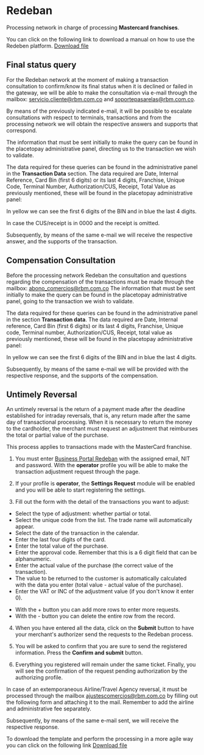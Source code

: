 

<HeroPattern />


# Redeban 
Processing network in charge of processing **Mastercard franchises**.

<Note> 
You can click on the following link to download a manual on how to use the Redeben platform. 
<a href="/Portal_Comercios_Redeban-Módulo_Ajustes.pdf" download>Download file</a>
</Note>

## Final status query

For the Redeban network at the moment of making a transaction consultation to confirm/know its final status when it is declined or failed in the gateway, we will be able to make the consultation via e-mail through the mailbox: servicio.cliente@rbm.com.co and soportepasarelas@rbm.com.co.

By means of the previously indicated e-mail, it will be possible to escalate consultations with respect to terminals, transactions and from the processing network we will obtain the respective answers and supports that correspond.

The information that must be sent initially to make the query can be found in the placetopay administrative panel, directing us to the transaction we wish to validate.

The data required for these queries can be found in the administrative panel in the **Transaction Data** section. The data required are Date, Internal Reference, Card Bin (first 6 digits) or its last 4 digits, Franchise, Unique Code, Terminal Number, Authorization/CUS, Receipt, Total Value as previously mentioned, these will be found in the placetopay administrative panel:

<Note> In yellow we can see the first 6 digits of the BIN and in blue the last 4 digits. </Note>

<CenteredContainer>
    <ImageZoom
      src="/payments/processing_networks/panel_trxs_rd.webp"
      alt="panel_trxs_rd"
      className="w-full h-auto shadow rounded-md my-0 transition-transform duration-300 ease-in-out cursor-pointer hover:scale-110 focus:scale-110" 
    />
</CenteredContainer>

In case the CUS/receipt is in 0000 and the receipt is omitted.

Subsequently, by means of the same e-mail we will receive the respective answer, and the supports of the transaction.

## Compensation Consultation
Before the processing network Redeban the consultation and questions regarding the compensation of the transactions must be made through the mailbox: abono_comercios@rbm.com.co
The information that must be sent initially to make the query can be found in the placetopay administrative panel, going to the transaction we wish to validate.

The data required for these queries can be found in the administrative panel in the section **Transaction data**. The data required are Date, 
Internal reference, Card Bin (first 6 digits) or its last 4 digits, Franchise, Unique code, Terminal number, Authorization/CUS, Receipt, total value as previously mentioned, these will be found in the placetopay administrative panel:

<Note> In yellow we can see the first 6 digits of the BIN and in blue the last 4 digits. </Note>

<CenteredContainer>
    <ImageZoom
      src="/payments/processing_networks/panel_trxs_rd.webp"
      alt="panel_trxs_rd"
      className="w-full h-auto shadow rounded-md my-0 transition-transform duration-300 ease-in-out cursor-pointer hover:scale-110 focus:scale-110" 
    />
</CenteredContainer>

Subsequently, by means of the same e-mail we will be provided with the respective response, and the supports of the compensation.

## Untimely Reversal
An untimely reversal is the return of a payment made after the deadline established for intraday reversals, that is, any return made after the same day of transactional processing. When it is necessary to return the money to the cardholder, the merchant must request an adjustment that reimburses the total or partial value of the purchase.

This process applies to transactions made with the MasterCard franchise.
1.	You must enter <a href="https://www.portalcomerciosredeban.com/" target="_blank" rel="URL Atrecom">Business Portal Redeban</a> with the assigned email, NIT and password. With the **operator** profile you will be able to make the transaction adjustment request through the page.

<CenteredContainer>
    <ImageZoom
      src="/payments/processing_networks/login_rd_home.webp"
      alt="login_rd_home"
      className="w-full h-auto shadow rounded-md my-0 transition-transform duration-300 ease-in-out cursor-pointer hover:scale-110 focus:scale-110" 
    />
</CenteredContainer>

2. If your profile is **operator**, the **Settings Request** module will be enabled and you will be able to start registering the settings.

<CenteredContainer>
    <ImageZoom
      src="/payments/processing_networks/pages_rd.webp"
      alt="pages_rd"
      className="w-full h-auto shadow rounded-md my-0 transition-transform duration-300 ease-in-out cursor-pointer hover:scale-110 focus:scale-110" 
    />
</CenteredContainer>

3.	Fill out the form with the detail of the transactions you want to adjust:

- Select the type of adjustment: whether partial or total.
- Select the unique code from the list. The trade name will automatically appear.
- Select the date of the transaction in the calendar.
- Enter the last four digits of the card.
- Enter the total value of the purchase.
- Enter the approval code. Remember that this is a 6 digit field that can be alphanumeric.
- Enter the actual value of the purchase (the correct value of the transaction).
- The value to be returned to the customer is automatically calculated with the data you enter (total value - actual value of the purchase).
- Enter the VAT or INC of the adjustment value (if you don't know it enter 0).

<Note>

- With the + button you can add more rows to enter more requests.
- With the - button you can delete the entire row from the record.

</Note>

<CenteredContainer>
    <ImageZoom
      src="/payments/processing_networks/pages_2_rd.webp"
      alt="pages_2_rd"
      className="w-full h-auto shadow rounded-md my-0 transition-transform duration-300 ease-in-out cursor-pointer hover:scale-110 focus:scale-110" 
    />
</CenteredContainer>

4.	When you have entered all the data, click on the **Submit** button to have your merchant's authorizer send the requests to the Redeban process. 

<CenteredContainer>
    <ImageZoom
      src="/payments/processing_networks/pages_3_rd.webp"
      alt="pages_3_rd"
      className="w-full h-auto shadow rounded-md my-0 transition-transform duration-300 ease-in-out cursor-pointer hover:scale-110 focus:scale-110" 
    />
</CenteredContainer>

5.	You will be asked to confirm that you are sure to send the registered information. Press the **Confirm and submit** button.

<CenteredContainer>
    <ImageZoom
      src="/payments/processing_networks/pages_4_rd.webp"
      alt="pages_4_rd"
      className="w-full h-auto shadow rounded-md my-0 transition-transform duration-300 ease-in-out cursor-pointer hover:scale-110 focus:scale-110" 
    />
</CenteredContainer>

6.	Everything you registered will remain under the same ticket. Finally, you will see the confirmation of the request pending authorization by the authorizing profile.

<CenteredContainer>
    <ImageZoom
      src="/payments/processing_networks/pages_5_rd.webp"
      alt="pages_5_rd"
      className="w-full h-auto shadow rounded-md my-0 transition-transform duration-300 ease-in-out cursor-pointer hover:scale-110 focus:scale-110" 
    />
</CenteredContainer>

<Note>In case of an extemporaneous Airline/Travel Agency reversal, it must be processed through the mailbox ajustescomercios@rbm.com.co by filling out the following form and attaching it to the mail. Remember to add the airline and administrative fee separately. </Note>

Subsequently, by means of the same e-mail sent, we will receive the respective response.

<CenteredContainer>
    <ImageZoom
      src="/payments/processing_networks/pages_6_rd.webp"
      alt="pages_6_rd"
      className="w-full h-auto shadow rounded-md my-0 transition-transform duration-300 ease-in-out cursor-pointer hover:scale-110 focus:scale-110" 
    />
</CenteredContainer>

<Note>
To download the template and perform the processing in a more agile way you can click on the following link
<a href="/template_rd.xlsx" download>Download file</a>
</Note>
